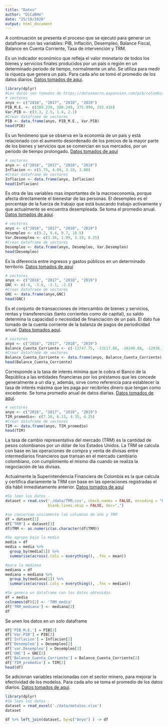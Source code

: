 ```yaml
---
title: "Datos"
author: "DiCaBHe"
date: "25/10/2020"
output: html_document
---
```


A continuación se presenta el proceso que se ejecutó para generar un dataframe con las variables: PIB, Inflación, Desempleo, Balance Fiscal, Balance en Cuenta Corriente, Tasa de intervención y TRM.

\textbf{PIB:} Es un indicador económico que refleja el valor monetario de todos los bienes y servicios finales producidos por un país o región en un determinado periodo de tiempo, normalmente un año. Se utiliza para medir la riqueza que genera un país.
Para cada año se tomó el promedio de los datos diarios. [Datos tomados de aquí](https://datosmacro.expansion.com/pib/colombia).

```r
library(dplyr)
#Los datos son tomados de https://datosmacro.expansion.com/pib/colombia
# vectores 
anyo <- c("2016", "2017", "2018", "2019")
PIB_M.E. <- c(289.239, 280.249, 275.999, 255.416)
Var.PIB <- c(3.3, 2.5, 1.4, 2.1)
#Crear dataframe de vectores
PIB <- data.frame(anyo, PIB_M.E., Var.PIB)
head(PIB)
```

\textbf{Inflación:} Es un fenómeno que se observa en la economía de un país y está relacionado con el aumento desordenado de los precios de la mayor parte de los bienes y servicios que se comercian en sus mercados, por un periodo de tiempo prolongado. [Datos tomados de aquí](https://es.wikipedia.org/wiki/Anexo:Variaci%C3%B3n_de_la_inflaci%C3%B3n_de_Colombia_desde_1946)

```r
# vectores 
anyo <- c("2016", "2017", "2018", "2019")
Inflacion <- c(5.75, 4.09, 3.18, 3.80)
#Crear dataframe de vectores
Inflacion <- data.frame(anyo, Inflacion)
head(Inflacion)
```

\textbf{Desempleo:} Es otra de las variables mas importantes de la macroeconomía, porque afecta directamente el bienestar de las personas. El desempleo es el porcentaje de la fuerza de trabajo que está buscando trabajo activamente y que actualmente se encuentra desempleada.  Se toma el promedio anual. [Datos tomados de aquí](https://www.dane.gov.co/index.php/estadisticas-por-tema/mercado-laboral/empleo-y-desempleo).

```r
# vectores 
anyo <- c("2016", "2017", "2018", "2019")
Desempleo <- c(9.2, 9.4, 9.7, 10.5)
Var.Desempleo <- c(3.36, 1.99, 3.19, 8.25)
#Crear dataframe de vectores
Desempleo <- data.frame(anyo, Desempleo, Var.Desempleo)
head(Desempleo)
```


\textbf{Balance fiscal:} Es la diferencia entre ingresos y gastos públicos en un determinado territorio.
[Datos tomados de aquí](http://www.urf.gov.co/webcenter/portal/EntidadesFinancieras/pages_EntidadesFinancieras/PoliticaFiscal/bgg/balancefiscalgobiernocentral?_afrLoop=6729623401772216&_afrWindowMode=2&Adf-Window-Id=mof7t7k7j&_afrFS=16&_afrMT=screen&_afrMFW=768&_afrMFH=720&_afrMFDW=1536&_afrMFDH=864&_afrMFC=8&_afrMFCI=0&_afrMFM=0&_afrMFR=120&_afrMFG=0&_afrMFS=0&_afrMFO=0)

```r

# vectores 
anyo <- c("2016", "2017", "2018", "2019")
GNC <- c(-4, -3.6, -3.1, -2.5)
#Crear dataframe de vectores
GNC <- data.frame(anyo,GNC)
head(GNC)
```



\textbf{Balance en cuenta corriente:} Es el conjunto de transacciones de intercambio de bienes y servicios, rentas y transferencias (tanto corrientes como de capital), su saldo determina la capacidad o necesidad de financiación de un país. El dato fue tomado de la cuenta corriente de la balanza de pagos de periodicidad anual. [Datos tomados aquí](https://www.banrep.gov.co/es/estadisticas/balanza-pagos).

```r
# vectores 
anyo <- c("2016", "2017", "2018", "2019")
Balance_Cuenta_Corriente <- c(-13747.75, -13117.66, -10240.88, -12036.18)
#Crear dataframe de vectores
Balance_Cuenta_Corriente <- data.frame(anyo, Balance_Cuenta_Corriente)
head(Balance_Cuenta_Corriente)
```

\textbf{Tasa de intervención:} Corresponde a la tasa de interés mínima que le cobra el Banco de la República a las entidades financieras por los préstamos que les concede generalmente a un día y, además, sirve como referencia para establecer la tasa de interés máxima que les paga por recibirles dinero que tengan como excedente. Se toma promedio anual de datos diarias. [Datos tomados de aquí](https://www.banrep.gov.co/es/estadisticas/tasas-interes-politica-monetaria).


```r

# vectores 
anyo <- c("2016", "2017", "2018", "2019")
TIM_promedio<- c(7.10, 6.13, 4.35, 4.25)
#Crear dataframe de vectores
TIM <- data.frame(anyo, TIM_promedio)
head(TIM)
```


\textbf{TRM:} La tasa de cambio representativa del mercado (TRM) es la cantidad de pesos colombianos por un dólar de los Estados Unidos. La TRM se calcula con base en las operaciones de compra y venta de divisas entre intermediarios financieros que transan en el mercado cambiario colombiano, con cumplimiento el mismo día cuando se realiza la negociación de las divisas.

Actualmente la Superintendencia Financiera de Colombia es la que calcula y certifica diariamente la TRM con base en las operaciones registradas el día hábil inmediatamente anterior.
[Datos tomados de aquí](https://www.dolar-colombia.com/historico)
```r
#Se leen los datos -  
dataset = read.csv('./data/TRM.csv', check.names = FALSE, encoding = "UTF-8", 
                   blank.lines.skip = FALSE, dec=",")

#se conservam unicamente las columnas de año y TRM
df = dataset[1]
df['TRM'] = dataset[3]
df$TRM <- as.numeric(as.character(df$TRM))

#Se agrupa bajo la media
media = df
media = media %>%
  group_by(media[1]) %>%
  summarise(across(.cols = everything(), .fns = mean))

#para la mediana
mediana = df
mediana = mediana %>%
  group_by(mediana[1]) %>%
  summarise(across(.cols = everything(), .fns = median))

#Se genera un dataframe con los datos obtenidos
df = media
colnames(df)[2] <- 'TRM_media'
df['TRM_mediana'] <- mediana[2]
df
```



Se unen los datos en un solo dataframe

```r
df['PIB_M.E.'] = PIB[2]
df['Var.PIB'] = PIB[3]
df['Inflacion'] = Inflacion[2]
df['Desempleo'] = Desempleo[2]
df['var.Desempleo'] = Desempleo[3]
df['GNC'] = GNC[2]
df['Balance_Cuenta_Corriente'] = Balance_Cuenta_Corriente[2]
df['TIM_promedio'] = TIM[2]
head(df)
```


\textbf{Variables sector minero:} Se adicionan variables relacionadas con el sector minero, para mejorar la efectividad de los modelos. Para cada año se toma el promedio de los datos diarios. [Datos tomados de aquí](https://www.banrep.gov.co/es/estadisticas/precios-del-dia-para-el-gramo-oro-plata-y-platino). 

```r
library(dplyr)
#Se leen los datos -  
dataset = read_excel('./data/metales.xlsx')
dataset

df %>% left_join(dataset, by=c("Anyo") ) -> df

```
